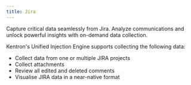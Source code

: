 ```yaml
---
title: Jira
---
```


Capture critical data seamlessly from Jira. Analyze communications and unlock powerful insights with on-demand data collection.

Kentron's Unified Injection Engine supports collecting the following data:

- Collect data from one or multiple JIRA projects
- Collect attachments
- Review all edited and deleted comments
- Visualise JIRA data in a near-native format

